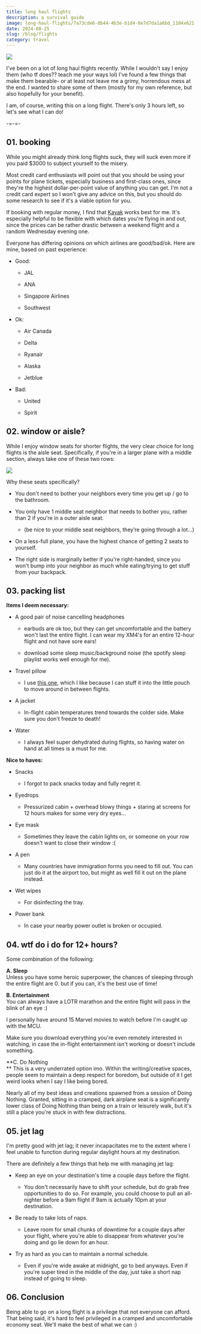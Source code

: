 ```yaml
---
title: long haul flights
description: a survival guide
image: long-haul-flights/7a73cde6-0b44-4b3e-b1d4-8e7d7da1a6bd_1104x621.png
date: 2024-08-25
slug: /blog/flights
category: travel
---
```


![](/img/long-haul-flights/7a73cde6-0b44-4b3e-b1d4-8e7d7da1a6bd_1104x621.png)

  
I've been on a lot of long haul flights recently. While I wouldn't say I enjoy them (who tf does?? teach me your ways lol) I've found a few things that make them bearable- or at least not leave me a grimy, horrendous mess at the end. I wanted to share some of them (mostly for my own reference, but also hopefully for your benefit).

I am, of course, writing this on a long flight. There's only 3 hours left, so let's see what I can do!

-=-=-

## 01\. booking

While you might already think long flights suck, they will suck even more if you paid $3000 to subject yourself to the misery.

Most credit card enthusiasts will point out that you should be using your points for plane tickets, especially business and first-class ones, since they're the highest dollar-per-point value of anything you can get. I'm not a credit card expert so I won't give any advice on this, but you should do some research to see if it's a viable option for you.

If booking with regular money, I find that [Kayak](https://www.kayak.com/) works best for me. It's especially helpful to be flexible with which dates you're flying in and out, since the prices can be rather drastic between a weekend flight and a random Wednesday evening one.

Everyone has differing opinions on which airlines are good/bad/ok. Here are mine, based on past experience:

  * Good:

    * JAL

    * ANA

    * Singapore Airlines

    * Southwest

  * Ok:

    * Air Canada

    * Delta

    * Ryanair

    * Alaska

    * Jetblue

  * Bad:

    * United

    * Spirit




## 02\. window or aisle?

While I enjoy window seats for shorter flights, the very clear choice for long flights is the aisle seat. Specifically, if you're in a larger plane with a middle section, always take one of these two rows:

![](/img/long-haul-flights/3b86b780-a265-4278-83d9-99801870f62f_558x645.png)

Why these seats specifically?

  * You don't need to bother your neighbors every time you get up / go to the bathroom.

  * You only have 1 middle seat neighbor that needs to bother you, rather than 2 if you're in a outer aisle seat.

    * (be nice to your middle seat neighbors, they’re going through a lot…)

  * On a less-full plane, you have the highest chance of getting 2 seats to yourself.

  * The right side is marginally better if you're right-handed, since you won't bump into your neighbor as much while eating/trying to get stuff from your backpack.




## 03\. packing list

 **Items I deem necessary:**

  * A good pair of noise cancelling headphones

    * earbuds are ok too, but they can get uncomfortable and the battery won't last the entire flight. I can wear my XM4's for an entire 12-hour flight and not have sore ears!

    * download some sleep music/background noise (the spotify sleep playlist works well enough for me).

  * Travel pillow

    * I use [this one](https://www.amazon.com/Cabeau-Evolution-Travel-Pillow-Quick-Dry/dp/B079X4S4DQ?th=1), which I like because I can stuff it into the little pouch to move around in between flights.

  * A jacket

    * In-flight cabin temperatures trend towards the colder side. Make sure you don't freeze to death!

  * Water

    * I always feel super dehydrated during flights, so having water on hand at all times is a must for me.




 **Nice to haves:**

  * Snacks

    * I forgot to pack snacks today and fully regret it.

  * Eyedrops

    * Pressurized cabin + overhead blowy things + staring at screens for 12 hours makes for some very dry eyes...

  * Eye mask

    * Sometimes they leave the cabin lights on, or someone on your row doesn't want to close their window :(

  * A pen

    * Many countries have immigration forms you need to fill out. You can just do it at the airport too, but might as well fill it out on the plane instead.

  * Wet wipes

    * For disinfecting the tray.

  * Power bank

    * In case your nearby power outlet is broken or occupied.




## 04\. wtf do i do for 12+ hours?

Some combination of the following:

 **A. Sleep**  
Unless you have some heroic superpower, the chances of sleeping through the entire flight are 0. but if you can, it's the best use of time!

 **B. Entertainment**  
You can always have a LOTR marathon and the entire flight will pass in the blink of an eye :)

I personally have around 15 Marvel movies to watch before I'm caught up with the MCU.

Make sure you download everything you're even remotely interested in watching, in case the in-flight entertainment isn't working or doesn't include something.

 **C. Do Nothing  
** This is a very underrated option imo. Within the writing/creative spaces, people seem to maintain a deep respect for boredom, but outside of it I get weird looks when I say I like being bored.

Nearly all of my best ideas and creations spawned from a session of Doing Nothing. Granted, sitting in a cramped, dark airplane seat is a significantly lower class of Doing Nothing than being on a train or leisurely walk, but it's still a place you're stuck in with few distractions.

## 05\. jet lag

I'm pretty good with jet lag; it never incapacitates me to the extent where I feel unable to function during regular daylight hours at my destination.

There are definitely a few things that help me with managing jet lag:

  * Keep an eye on your destination's time a couple days before the flight.

    * You don't necessarily have to shift your schedule, but do grab free opportunities to do so. For example, you could choose to pull an all-nighter before a 9am flight if 9am is actually 10pm at your destination.

  * Be ready to take lots of naps.

    * Leave room for small chunks of downtime for a couple days after your flight, where you're able to disappear from whatever you're doing and go lie down for an hour.

  * Try as hard as you can to maintain a normal schedule.

    * Even if you're wide awake at midnight, go to bed anyways. Even if you're super tired in the middle of the day, just take a short nap instead of going to sleep.




## 06\. Conclusion

Being able to go on a long flight is a privilege that not everyone can afford. That being said, it's hard to feel privileged in a cramped and uncomfortable economy seat. We'll make the best of what we can :)   


<Endcard/>